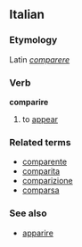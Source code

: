 ==Italian==
===Etymology===
Latin ''[[comparere]]''
===Verb===
'''comparire'''

# to [[appear]]

===Related terms===
*[[comparente]]
*[[comparita]]
*[[comparizione]]
*[[comparsa]]

===See also===
*[[apparire]]